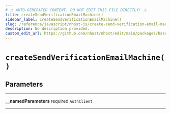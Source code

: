 ```yaml
---
# ⚠️ AUTO-GENERATED CONTENT. DO NOT EDIT THIS FILE DIRECTLY! ⚠️
title: createSendVerificationEmailMachine()
sidebar_label: createSendVerificationEmailMachine()
slug: /reference/javascript/nhost-js/create-send-verification-email-machine
description: No description provided.
custom_edit_url: https://github.com/nhost/nhost/edit/main/packages/hasura-auth-js/src/machines/send-verification-email.ts#L27
---
```


# `createSendVerificationEmailMachine()`

## Parameters

---

**<span className="parameter-name">\_\_namedParameters</span>** <span className="optional-status">required</span> <code>AuthClient</code>

---
